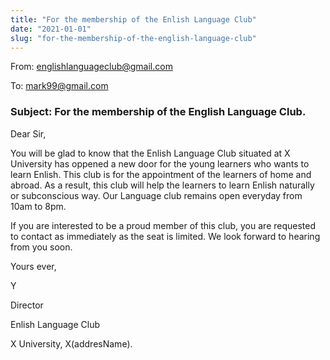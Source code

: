 ```yaml
---
title: "For the membership of the Enlish Language Club"
date: "2021-01-01"
slug: "for-the-membership-of-the-english-language-club"
---
```


From: englishlanguageclub@gmail.com

To: mark99@gmail.com

### Subject: For the membership of the English Language Club.

Dear Sir,

You will be glad to know that the Enlish Language Club situated at X University has oppened
a new door for the young learners who wants to learn Enlish. This club is for the appointment
of the learners of home and abroad. As a result, this club will help the learners to learn
Enlish naturally or subconscious way. Our Language club remains open everyday from 10am to 8pm.

If you are interested to be a proud member of this club, you are requested to contact as immediately as
the seat is limited. We look forward to hearing from you soon.

Yours ever,

Y

Director

Enlish Language Club

X University, X(addresName).
